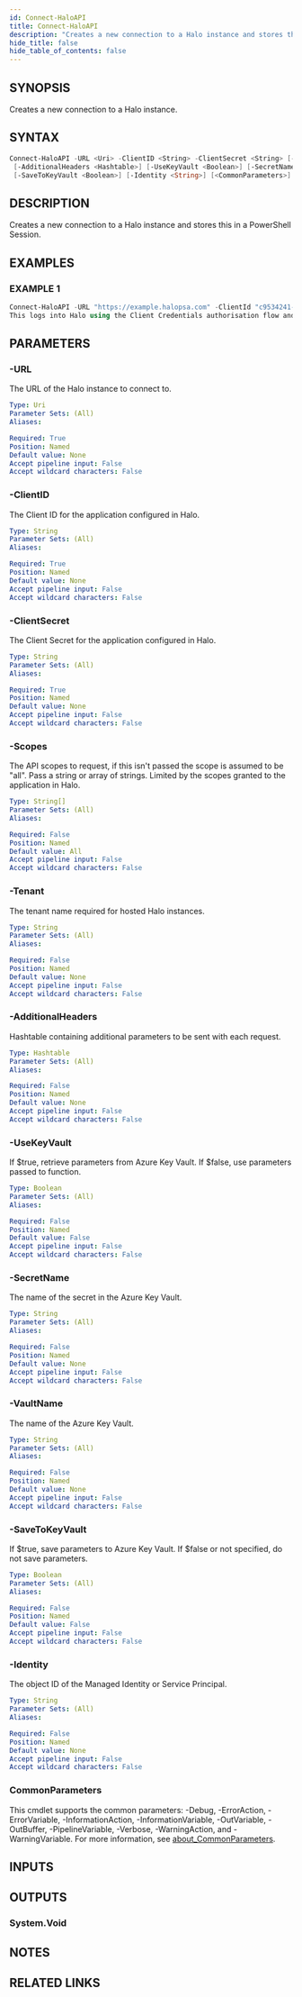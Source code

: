 ```yaml
---
id: Connect-HaloAPI
title: Connect-HaloAPI
description: "Creates a new connection to a Halo instance and stores this in a PowerShell Session."
hide_title: false
hide_table_of_contents: false
---
```


## SYNOPSIS

Creates a new connection to a Halo instance.

## SYNTAX

```powershell
Connect-HaloAPI -URL <Uri> -ClientID <String> -ClientSecret <String> [-Scopes <String[]>] [-Tenant <String>]
 [-AdditionalHeaders <Hashtable>] [-UseKeyVault <Boolean>] [-SecretName <String>] [-VaultName <String>]
 [-SaveToKeyVault <Boolean>] [-Identity <String>] [<CommonParameters>]
```

## DESCRIPTION

Creates a new connection to a Halo instance and stores this in a PowerShell Session.

## EXAMPLES

### EXAMPLE 1

```powershell
Connect-HaloAPI -URL "https://example.halopsa.com" -ClientId "c9534241-dde9-4d04-9d45-32b1fbff22ed" -ClientSecret "14c0c9af-2db1-48ab-b29c-51975df4afa2-739e4ef2-9aad-4fe9-b486-794feca48ea8" -Scopes "all" -Tenant "demo" -VaultName "MyVault" -SaveToKeyVault $true
This logs into Halo using the Client Credentials authorisation flow and saves the secrets to the specified Azure Key Vault for future use.
```

## PARAMETERS

### -URL

The URL of the Halo instance to connect to.

```yaml
Type: Uri
Parameter Sets: (All)
Aliases:

Required: True
Position: Named
Default value: None
Accept pipeline input: False
Accept wildcard characters: False
```

### -ClientID

The Client ID for the application configured in Halo.

```yaml
Type: String
Parameter Sets: (All)
Aliases:

Required: True
Position: Named
Default value: None
Accept pipeline input: False
Accept wildcard characters: False
```

### -ClientSecret

The Client Secret for the application configured in Halo.

```yaml
Type: String
Parameter Sets: (All)
Aliases:

Required: True
Position: Named
Default value: None
Accept pipeline input: False
Accept wildcard characters: False
```

### -Scopes

The API scopes to request, if this isn't passed the scope is assumed to be "all".
Pass a string or array of strings.
Limited by the scopes granted to the application in Halo.

```yaml
Type: String[]
Parameter Sets: (All)
Aliases:

Required: False
Position: Named
Default value: All
Accept pipeline input: False
Accept wildcard characters: False
```

### -Tenant

The tenant name required for hosted Halo instances.

```yaml
Type: String
Parameter Sets: (All)
Aliases:

Required: False
Position: Named
Default value: None
Accept pipeline input: False
Accept wildcard characters: False
```

### -AdditionalHeaders

Hashtable containing additional parameters to be sent with each request.

```yaml
Type: Hashtable
Parameter Sets: (All)
Aliases:

Required: False
Position: Named
Default value: None
Accept pipeline input: False
Accept wildcard characters: False
```

### -UseKeyVault

If $true, retrieve parameters from Azure Key Vault.
If $false, use parameters passed to function.

```yaml
Type: Boolean
Parameter Sets: (All)
Aliases:

Required: False
Position: Named
Default value: False
Accept pipeline input: False
Accept wildcard characters: False
```

### -SecretName

The name of the secret in the Azure Key Vault.

```yaml
Type: String
Parameter Sets: (All)
Aliases:

Required: False
Position: Named
Default value: None
Accept pipeline input: False
Accept wildcard characters: False
```

### -VaultName

The name of the Azure Key Vault.

```yaml
Type: String
Parameter Sets: (All)
Aliases:

Required: False
Position: Named
Default value: None
Accept pipeline input: False
Accept wildcard characters: False
```

### -SaveToKeyVault

If $true, save parameters to Azure Key Vault.
If $false or not specified, do not save parameters.

```yaml
Type: Boolean
Parameter Sets: (All)
Aliases:

Required: False
Position: Named
Default value: False
Accept pipeline input: False
Accept wildcard characters: False
```

### -Identity

The object ID of the Managed Identity or Service Principal.

```yaml
Type: String
Parameter Sets: (All)
Aliases:

Required: False
Position: Named
Default value: None
Accept pipeline input: False
Accept wildcard characters: False
```

### CommonParameters

This cmdlet supports the common parameters: -Debug, -ErrorAction, -ErrorVariable, -InformationAction, -InformationVariable, -OutVariable, -OutBuffer, -PipelineVariable, -Verbose, -WarningAction, and -WarningVariable. For more information, see [about_CommonParameters](http://go.microsoft.com/fwlink/?LinkID=113216).

## INPUTS

## OUTPUTS

### System.Void

## NOTES

## RELATED LINKS
